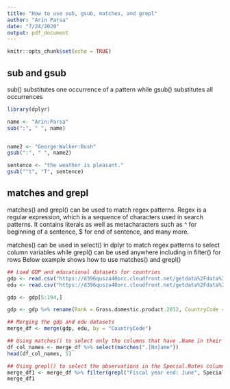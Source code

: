 ```yaml
---
title: "How to use sub, gsub, matches, and grepl"
author: "Arin Parsa"
date: "7/24/2020"
output: pdf_document
---
```


```r
knitr::opts_chunk$set(echo = TRUE)
```

## sub and gsub
sub() substitutes one occurrence of a pattern while gsub() substitutes all occurrences
```r
library(dplyr)

name <- "Arin:Parsa"
sub(":", " ", name)


name2 <- "George:Walker:Bush"
gsub(":", " ", name2)

sentence <- "the weather is pleasant."
gsub("^t", "T", sentence)

```

## matches and grepl
matches() and grepl() can be used to match regex patterns. Regex is a regular expression, which is a sequence of characters used in search patterns. It contains literals as well as metacharacters such as ^ for beginning of a sentence, $ for end of sentence, and many more.

matches() can be used in select() in dplyr to match regex patterns to select column variables while grepl() can be used anywhere including in filter() for rows
Below example shows how to use matches() and grepl()

```r
## Load GDP and educational datasets for countries
gdp <- read.csv("https://d396qusza40orc.cloudfront.net/getdata%2Fdata%2FGDP.csv")
edu <- read.csv("https://d396qusza40orc.cloudfront.net/getdata%2Fdata%2FEDSTATS_Country.csv")

gdp <- gdp[5:194,]

gdp <- gdp %>% rename(Rank = Gross.domestic.product.2012, CountryCode = X) %>% mutate(Rank = as.numeric(Rank))

## Merging the gdp and edu datasets
merge_df <- merge(gdp, edu, by = "CountryCode")

## Using matches() to select only the columns that have .Name in their titles
df_col_names <- merge_df %>% select(matches(".[Nn]ame"))
head(df_col_names, 5)

## Using grepl() to select the observations in the Special.Notes column that have the string "Fiscal year end: June" in them
merge_df1 <- merge_df %>% filter(grepl("Fiscal year end: June", Special.Notes))
merge_df1

```


